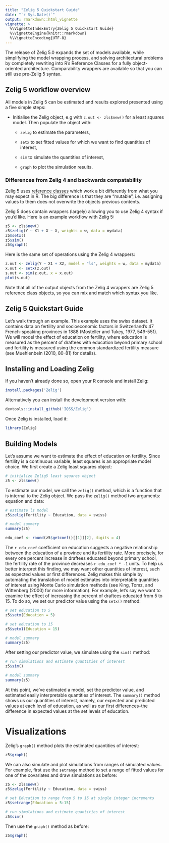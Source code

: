 ```yaml
---
title: "Zelig 5 Quickstart Guide"
date: "`r Sys.Date()`"
output: rmarkdown::html_vignette
vignette: >
  %\VignetteIndexEntry{Zelig 5 Quickstart Guide}
  %\VignetteEngine{knitr::rmarkdown}
  %\VignetteEncoding{UTF-8}
---
```


The release of Zelig 5.0 expands the set of models available, while simplifying the model wrapping process, and solving architectural problems by completely rewriting into R’s Reference Classes for a fully object-oriented architecture. Comparability wrappers are available so that you can still use pre-Zelig 5 syntax.

## Zelig 5 workflow overview

All models in Zelig 5 can be estimated and results explored presented using a five simple steps:

- Initialise the Zelig object, e.g with `z.out <- zls$new()` for a least squares model. Then populate the object with:

  + `zelig` to estimate the parameters,
  
  + `setx` to set fitted values for which we want to find quantities of interest,
  
  + `sim` to simulate the quantities of interest,
  
  + `graph` to plot the simulation results.

### Differences from Zelig 4 and backwards compatability

Zelig 5 uses [reference classes](http://adv-r.had.co.nz/R5.html) which work a bit differently from what you may expect in R. The big difference is that they are "mutable", i.e. assigning values to them does not overwrite the objects previous contents. 

Zelig 5 does contain wrappers (largely) allowing you to use Zelig 4 syntax if you'd like. Here is an example workflow with Zelig 5:

```r
z5 <- zls$new()
z5$zelig(Y ~ X1 + X ~ X, weights = w, data = mydata)
z5$setx()
z5$sim()
z5$graph()
```

Here is the same set of operations using the Zelig 4 wrappers:

```r
z.out <- zelig(Y ~ X1 + X2, model = "ls", weights = w, data = mydata)
x.out <- setx(z.out)
s.out <- sim(z.out, x = x.out)
plot(s.out)
```

Note that all of the output objects from the Zelig 4 wrappers are Zelig 5 reference class objects, so you can mix and match which syntax you like.

## Zelig 5 Quickstart Guide

Let’s walk through an example. This example uses the swiss dataset. It contains 
data on fertility and socioeconomic factors in Switzerland’s 47 French-speaking provinces in 1888 (Mosteller and Tukey, 1977, 549-551). We will model the effect of education on fertility, where education is measured as the percent of draftees with education beyond primary school and fertility is measured using the common standardized fertility measure (see Muehlenbein (2010, 80-81) for details).

## Installing and Loading Zelig

If you haven't already done so, open your R console and install Zelig:

```r
install.packages('Zelig')
```

Alternatively you can install the development version with:

```r
devtools::install_github('IQSS/Zelig')
```

Once Zelig is installed, load it:

```r
library(Zelig)
```

## Building Models

Let’s assume we want to estimate the effect of education on fertility. Since fertility is a continuous variable, least squares is an appropriate model choice. We first create a Zelig least squares object:

```r
# initialize Zelig5 least squares object
z5 <- zls$new()
```

To estimate our model, we call the `zelig()` method, which is a function that is internal to the Zelig object. We pass the `zelig()` method two arguments: equation and data:

```r
# estimate ls model
z5$zelig(Fertility ~ Education, data = swiss)

# model summary
summary(z5)
```

```r
edu_coef <- round(z5$getcoef()[[1]][2], digits = 4)
```

The `r edu_coef` coefficient on education suggests a negative relationship between the education of a province and its fertility rate. More precisely, for every one percent increase in draftees educated beyond primary school, the fertility rate of the province decreases `r edu_coef * -1` units. To help us better interpret this finding, we may want other quantities of interest, such as expected values or first differences. Zelig makes this simple by automating the translation of model estimates into interpretable quantities of interest using Monte Carlo simulation methods (see King, Tomz, and Wittenberg (2000) for more information). For example, let’s say we want to examine the effect of increasing the percent of draftees educated from 5 to 15. To do so, we set our predictor value using the `setx()` method:

```r
# set education to 5
z5$setx(Education = 5)

# set education to 15
z5$setx1(Education = 15)

# model summary
summary(z5)
```

After setting our predictor value, we simulate using the `sim()` method:

```r
# run simulations and estimate quantities of interest
z5$sim()

# model summary
summary(z5)
```

At this point, we’ve estimated a model, set the predictor value, and estimated easily interpretable quantities of interest. The `summary()` method shows us our quantities of interest, namely, our expected and predicted values at each level of education, as well as our first differences–the difference in expected values at the set levels of education.

# Visualizations

Zelig’s `graph()` method plots the estimated quantities of interest:

```r
z5$graph()
```

We can also simulate and plot simulations from ranges of simulated values. For example, first use the `setrange` method to set a range of fitted values for one of the covariates and draw simulations as before: 

```r
z5 <- zls$new()
z5$zelig(Fertility ~ Education, data = swiss)

# set Education to range from 5 to 15 at single integer increments
z5$setrange(Education = 5:15)

# run simulations and estimate quantities of interest
z5$sim()
```

Then use the `graph()` method as before:

```r

z5$graph()
```